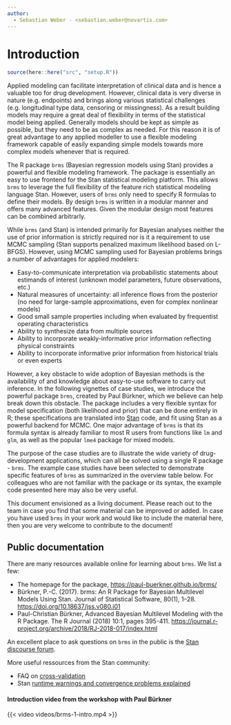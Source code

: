 ```yaml
---
author:
  - Sebastian Weber - <sebastian.weber@novartis.com>
---
```


# Introduction {#sec-introduction}

```r
source(here::here("src", "setup.R"))
```

Applied modeling can facilitate interpretation of clinical data and is
hence a valuable too for drug development. However, clinical data is
very diverse in nature (e.g. endpoints) and brings along various
statistical challenges (e.g. longitudinal type data, censoring or
missingness). As a result building models may require a great deal of
flexibility in terms of the statistical model being applied. Generally
models should be kept as simple as possible, but they need to be as
complex as needed. For this reason it is of great advantage to any
applied modeller to use a flexible modeling framework capable of
easily expanding simple models towards more complex models whenever
that is required.

The R package `brms` (Bayesian regression models using Stan) provides
a powerful and flexible modeling framework. The package is essentially
an easy to use frontend for the Stan statistical modeling
platform. This allows `brms` to leverage the full flexibility of the
feature rich statistical modeling language Stan. However, users of
`brms` only need to specify R formulas to define their models. By
design `brms` is written in a modular manner and offers many advanced
features. Given the modular design most features can be combined
arbitrarly.

While `brms` (and Stan) is intended primarily for Bayesian analyses
neither the use of prior information is strictly required nor is it a
requirement to use MCMC sampling (Stan supports penalized maximum
likelihood based on L-BFGS). However, using MCMC sampling used for
Bayesian problems brings a number of advantages for applied modelers:

* Easy-to-communicate interpretation via probabilistic statements
  about estimands of interest (unknown model parameters, future
  observations, etc.)
* Natural measures of uncertainty: all inference flows from the
  posterior (no need for large-sample approximations, even for complex
  nonlinear models)
* Good small sample properties including when evaluated by frequentist
  operating characteristics
* Ability to synthesize data from multiple sources
* Ability to incorporate weakly-informative prior information
  reflecting physical constraints
* Ability to incorporate informative prior information from historical
  trials or even experts

However, a key obstacle to wide adoption of Bayesian methods is the
availability of and knowledge about easy-to-use software to carry out
inference. In the following vignettes of case studies, we introduce
the powerful package `brms`, created by Paul Bürkner, which we believe
can help break down this obstacle. The package includes a very
flexible syntax for model specification (both likelihood and prior)
that can be done entirely in R; these specifications are translated
into [Stan](https://mc-stan.org/) code, and fit using Stan as a
powerful backend for MCMC. One major advantage of `brms` is that its
formula syntax is already familiar to most R users from functions like
`lm` and `glm`, as well as the popular `lme4` package for mixed
models.

The purpose of the case studies are to illustrate the wide variety of
drug-development applications, which can all be solved using a single
R package - `brms`. The example case studies have been selected to
demonstrate specific features of `brms` as summarized in the overview
table below. For colleagues who are not familiar with the package or
its syntax, the example code presented here may also be very
useful.

This document envisioned as a living document. Please reach out to the
team in case you find that some material can be improved or added. In
case you have used `brms` in your work and would like to include the
material here, then you are very welcome to contribute to the
document!

## Public documentation

There are many resources available online for learning about
`brms`. We list a few:

* The homepage for the package,
  [https://paul-buerkner.github.io/brms/](https://paul-buerkner.github.io/brms/)
* Bürkner, P.-C. (2017). brms: An R Package for Bayesian Multilevel
  Models Using Stan. Journal of Statistical Software, 80(1),
  1–28. [https://doi.org/10.18637/jss.v080.i01](https://doi.org/10.18637/jss.v080.i01)
* Paul-Christian Bürkner, Advanced Bayesian Multilevel Modeling with
  the R Package. The R Journal (2018) 10:1, pages
  395-411. [https://journal.r-project.org/archive/2018/RJ-2018-017/index.html](https://journal.r-project.org/archive/2018/RJ-2018-017/index.html)

An excellent place to ask questions on `brms` in the public is the
[Stan discourse forum](https://discourse.mc-stan.org).

More useful ressources from the Stan community:

* FAQ on
  [cross-validation](https://mc-stan.org/loo/articles/online-only/faq.html)
* Stan [runtime warnings and convergence problems explained](https://mc-stan.org/misc/warnings.html)







::: {.content-visible when-profile="dummy"}
#### Introduction video from the workshop with Paul Bürkner

{{< video videos/brms-1-intro.mp4 >}}
:::


